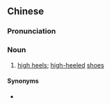 ==Chinese==
{{zh-forms}}
{{wikipedia|lang=yue}}

===Pronunciation===
{{zh-pron
|c=gou1 zaang1 haai4
|c-t=gau1 zang1 hai3
|cat=n
}}

===Noun===
{{zh-noun}}

# {{lb|zh|Cantonese}} [[high heels]]; [[high-heeled]] [[shoe]]s {{zh-mw|對}}

====Synonyms====
* {{zh-l|高跟鞋}}

{{zh-cat|Footwear}}